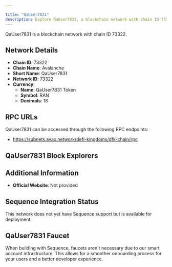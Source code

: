 ```yaml
---

title: "QaUser7831"
description: Explore QaUser7831, a blockchain network with chain ID 73322. Learn about its native currency, QaUser7831 Token, and how to interact with the network.
---
```




QaUser7831 is a blockchain network with chain ID 73322.

## Network Details

- **Chain ID**: 73322
- **Chain Name**: Avalanche
- **Short Name**: QaUser7831
- **Network ID**: 73322
- **Currency**: 
  - **Name**: QaUser7831 Token
  - **Symbol**: RAN
  - **Decimals**: 18

## RPC URLs

QaUser7831 can be accessed through the following RPC endpoints:

- https://subnets.avax.network/defi-kingdoms/dfk-chain/rpc

## QaUser7831 Block Explorers



## Additional Information

- **Official Website**: Not provided

## Sequence Integration Status

This network does not yet have Sequence support but is available for deployment.

## QaUser7831 Faucet

When building with Sequence, faucets aren't necessary due to our smart account infrastructure. This allows for a smoother onboarding process for your users and a better developer experience.
